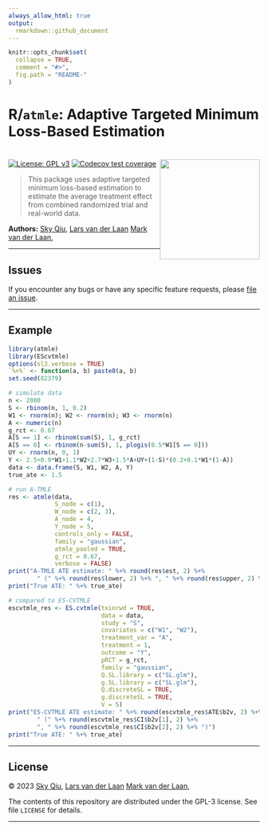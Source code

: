 ```yaml
---
always_allow_html: true
output:
  rmarkdown::github_document
---
```


<!-- README.md is generated from README.Rmd. Please edit that file -->

```r
knitr::opts_chunk$set(
  collapse = TRUE,
  comment = "#>",
  fig.path = "README-"
)
```

# R/`atmle`: Adaptive Targeted Minimum Loss-Based Estimation

# <img src="man/figures/logo.png" style="float:right; height:200px;">

<!-- badges: start -->
[![License: GPL v3](https://img.shields.io/badge/License-GPL%20v3-blue.svg)](https://www.gnu.org/licenses/gpl-3.0)
[![Codecov test coverage](https://codecov.io/gh/tq21/atmle/branch/main/graph/badge.svg)](https://app.codecov.io/gh/tq21/atmle?branch=main)
<!-- badges: end -->

> This package uses adaptive targeted minimum loss-based estimation to estimate the average treatment effect from combined randomized trial and real-world data.

__Authors:__ [Sky Qiu](https://github.com/tq21),
[Lars van der Laan](https://larsvanderlaan.github.io/)
[Mark van der Laan](https://vanderlaan-lab.org/),

---

## Issues

If you encounter any bugs or have any specific feature requests, please [file an
issue](https://github.com/tq21/atmle/issues).

---

## Example

```r
library(atmle)
library(EScvtmle)
options(sl3.verbose = TRUE)
`%+%` <- function(a, b) paste0(a, b)
set.seed(82379)

# simulate data
n <- 2000
S <- rbinom(n, 1, 0.2)
W1 <- rnorm(n); W2 <- rnorm(n); W3 <- rnorm(n)
A <- numeric(n)
g_rct <- 0.67
A[S == 1] <- rbinom(sum(S), 1, g_rct)
A[S == 0] <- rbinom(n-sum(S), 1, plogis(0.5*W1[S == 0]))
UY <- rnorm(n, 0, 1)
Y <- 2.5+0.9*W1+1.1*W2+2.7*W3+1.5*A+UY+(1-S)*(0.2+0.1*W1*(1-A))
data <- data.frame(S, W1, W2, A, Y)
true_ate <- 1.5

# run A-TMLE
res <- atmle(data,
             S_node = c(1),
             W_node = c(2, 3),
             A_node = 4,
             Y_node = 5,
             controls_only = FALSE,
             family = "gaussian",
             atmle_pooled = TRUE,
             g_rct = 0.67,
             verbose = FALSE)
print("A-TMLE ATE estimate: " %+% round(res$est, 2) %+% 
        " (" %+% round(res$lower, 2) %+% ", " %+% round(res$upper, 2) %+% ")")
print("True ATE: " %+% true_ate)

# compared to ES-CVTMLE
escvtmle_res <- ES.cvtmle(txinrwd = TRUE,
                          data = data,
                          study = "S",
                          covariates = c("W1", "W2"),
                          treatment_var = "A",
                          treatment = 1,
                          outcome = "Y",
                          pRCT = g_rct,
                          family = "gaussian",
                          Q.SL.library = c("SL.glm"),
                          g.SL.library = c("SL.glm"),
                          Q.discreteSL = TRUE,
                          g.discreteSL = TRUE,
                          V = 5)
print("ES-CVTMLE ATE estimate: " %+% round(escvtmle_res$ATE$b2v, 2) %+% 
        " (" %+% round(escvtmle_res$CI$b2v[1], 2) %+% 
        ", " %+% round(escvtmle_res$CI$b2v[2], 2) %+% ")")
print("True ATE: " %+% true_ate)
```

---

## License

&copy; 2023 [Sky Qiu](https://github.com/tq21), 
[Lars van der Laan](https://larsvanderlaan.github.io/)
[Mark van der Laan](https://vanderlaan-lab.org/),

The contents of this repository are distributed under the GPL-3 license. See
file `LICENSE` for details.

---
